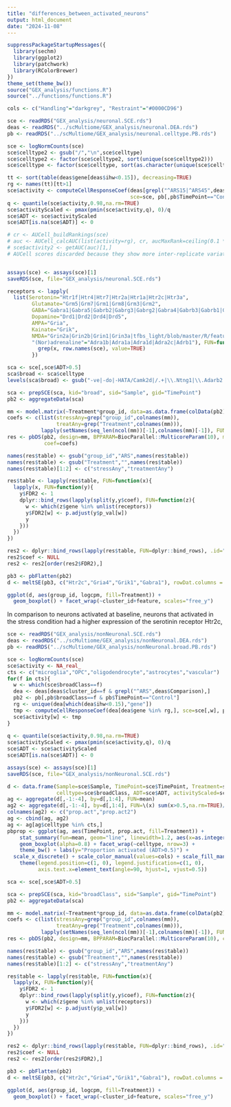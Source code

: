 ```yaml
---
title: "differences_between_activated_neurons"
output: html_document
date: "2024-11-08"
---
```


```r
suppressPackageStartupMessages({
  library(sechm)
  library(ggplot2)
  library(patchwork)
  library(RColorBrewer)
})
theme_set(theme_bw())
source("GEX_analysis/functions.R")
source("../functions/functions.R")

cols <- c("Handling"="darkgrey", "Restraint"="#0000CD96")
```


```r
sce <- readRDS("GEX_analysis/neuronal.SCE.rds")
deas <- readRDS("../scMultiome/GEX_analysis/neuronal.DEA.rds")
pb <- readRDS("../scMultiome/GEX_analysis/neuronal.celltype.PB.rds")
```


```r
sce <- logNormCounts(sce)
sce$celltype2 <- gsub("/","\n",sce$celltype)
sce$celltype2 <- factor(sce$celltype2, sort(unique(sce$celltype2)))
sce$celltype <- factor(sce$celltype, sort(as.character(unique(sce$celltype))))

tt <- sort(table(deas$gene[deas$ihw<0.15]), decreasing=TRUE)
rg <- names(tt)[tt>1]
sce$activity <- computeCellResponseCoef(deas[grepl("^ARS15|^ARS45",deas$Comparison) & deas$gene %in% rg,],
                                        sce=sce, pb[,pb$TimePoint=="Control"])
q <- quantile(sce$activity,0.98,na.rm=TRUE)
sce$activityScaled <- pmax(pmin(sce$activity,q), 0)/q
sce$ADT <- sce$activityScaled
sce$ADT[is.na(sce$ADT)] <- 0

# cr <- AUCell_buildRankings(sce)
# auc <- AUCell_calcAUC(list(activity=rg), cr, aucMaxRank=ceiling(0.1 * nrow(cr)))
# sce$activity2 <- getAUC(auc)[1,]
# AUCell scores discarded because they show more inter-replicate variation


assays(sce) <- assays(sce)[1]
saveRDS(sce, file="GEX_analysis/neuronal.SCE.rds")
```

```r
receptors <- lapply(
  list(Serotonin="Htr1f|Htr4|Htr7|Htr2a|Htr1a|Htr2c|Htr3a",
        Glutamate="Grm5|Grm7|Grm1|Grm8|Grm3|Grm2",
        GABA="Gabra1|Gabra5|Gabrb2|Gabrg3|Gabrg2|Gabra4|Gabrb3|Gabrb1|Gabra3|Gabra2|Gabrg1",
        Dopamine="Drd1|Drd2|Drd4|Drd5",
        AMPA="Gria",
        Kainate="Grik",
        NMDA="Grin2a|Grin2b|Grin1|Grin3a|tfbs_light/blob/master/R/featureMatrix.RGrina|Grin2d",
        "(Nor)adrenaline"="Adra1b|Adra1a|Adra1d|Adra2c|Adrb1"), FUN=function(x){
          grep(x, row.names(sce), value=TRUE)
        })

```


```r
sca <- sce[,sce$ADT>0.5]
sca$broad <- sca$celltype
levels(sca$broad) <- gsub("-ve|-do|-HATA/Camk2d|/.+|\\.Ntng1|\\.Adarb2|\\.Lamp5|\\.Pvalb|\\.Sst","",levels(sca$celltype))

sca <- prepSCE(sca, kid="broad", sid="Sample", gid="TimePoint")
pb2 <- aggregateData(sca)

mm <- model.matrix(~Treatment*group_id, data=as.data.frame(colData(pb2)))
coefs <- c(list(stressAny=grep("group_id",colnames(mm)),
                treatAny=grep("Treatment",colnames(mm))),
           lapply(setNames(seq_len(ncol(mm))[-1],colnames(mm)[-1]), FUN=identity))
res <- pbDS(pb2, design=mm, BPPARAM=BiocParallel::MulticoreParam(10), min_cells=40,
            coef=coefs)

names(res$table) <- gsub("group_id","ARS",names(res$table))
names(res$table) <- gsub("Treatment","",names(res$table))
names(res$table)[1:2] <- c("stressAny","treatmentAny")

res$table <- lapply(res$table, FUN=function(x){
  lapply(x, FUN=function(y){
    y$FDR2 <- 1
    dplyr::bind_rows(lapply(split(y,y$coef), FUN=function(z){
      w <- which(z$gene %in% unlist(receptors))
      y$FDR2[w] <- p.adjust(y$p_val[w])
      y
    }))
  })
})

res2 <- dplyr::bind_rows(lapply(res$table, FUN=dplyr::bind_rows), .id="Comparison")
res2$coef <- NULL
res2 <- res2[order(res2$FDR2),]


```

```r
pb3 <- pbFlatten(pb2)
d <- meltSE(pb3, c("Htr2c","Gria4","Grik1","Gabra1"), rowDat.columns = NA)

ggplot(d, aes(group_id, logcpm, fill=Treatment)) + 
  geom_boxplot() + facet_wrap(~cluster_id+feature, scales="free_y")
```


In comparison to neurons activated at baseline, neurons that activated in the stress condition had a higher expression of the serotinin receptor Htr2c, 







```r
sce <- readRDS("GEX_analysis/nonNeuronal.SCE.rds")
deas <- readRDS("../scMultiome/GEX_analysis/nonNeuronal.DEA.rds")
pb <- readRDS("../scMultiome/GEX_analysis/nonNeuronal.broad.PB.rds")
```


```r
sce <- logNormCounts(sce)
sce$activity <- NA_real_
cts <- c("microglia","OPC","oligodendrocyte","astrocytes","vascular")
for(f in cts){
  w <- which(sce$broadClass==f)
  dea <- deas[deas$cluster_id==f & grepl("^ARS",deas$Comparison),]
  pb2 <- pb[,pb$broadClass==f & pb$TimePoint=="Control"]
  rg <- unique(dea[which(dea$ihw<0.15),"gene"])
  tmp <- computeCellResponseCoef(dea[dea$gene %in% rg,], sce=sce[,w], pb2, ctfield="broadClass")
  sce$activity[w] <- tmp
}
  
q <- quantile(sce$activity,0.98,na.rm=TRUE)
sce$activityScaled <- pmax(pmin(sce$activity,q), 0)/q
sce$ADT <- sce$activityScaled
sce$ADT[is.na(sce$ADT)] <- 0

assays(sce) <- assays(sce)[1]
saveRDS(sce, file="GEX_analysis/nonNeuronal.SCE.rds")
```

```r
d <- data.frame(Sample=sce$Sample, TimePoint=sce$TimePoint, Treatment=sce$Treatment,
                celltype=sce$broadClass, ADT=sce$ADT, activityScaled=sce$activityScaled)
ag <- aggregate(d[,-1:-4], by=d[,1:4], FUN=mean)
ag2 <- aggregate(d[,-1:-4], by=d[,1:4], FUN=\(x) sum(x>0.5,na.rm=TRUE)/length(x))[,5:6]
colnames(ag2) <- c("prop.act","prop.act2")
ag <- cbind(ag, ag2)
ag <- ag[ag$celltype %in% cts,]
pbprop <- ggplot(ag, aes(TimePoint, prop.act, fill=Treatment)) + 
    stat_summary(fun=mean, geom="line", linewidth=1.2, aes(x=as.integer(TimePoint), group=Treatment, colour=Treatment)) + 
    geom_boxplot(alpha=0.8) + facet_wrap(~celltype, nrow=3) +
    theme_bw() + labs(y="Proportion activated (ADT>0.5)") + 
  scale_x_discrete() + scale_color_manual(values=cols) + scale_fill_manual(values=cols) +
    theme(legend.position=c(1, 0), legend.justification=c(1, 0),
          axis.text.x=element_text(angle=90, hjust=1, vjust=0.5))
```


```r
sca <- sce[,sce$ADT>0.5]

sca <- prepSCE(sca, kid="broadClass", sid="Sample", gid="TimePoint")
pb2 <- aggregateData(sca)

mm <- model.matrix(~Treatment*group_id, data=as.data.frame(colData(pb2)))
coefs <- c(list(stressAny=grep("group_id",colnames(mm)),
                treatAny=grep("Treatment",colnames(mm))),
           lapply(setNames(seq_len(ncol(mm))[-1],colnames(mm)[-1]), FUN=identity))
res <- pbDS(pb2, design=mm, BPPARAM=BiocParallel::MulticoreParam(10), coef=coefs)

names(res$table) <- gsub("group_id","ARS",names(res$table))
names(res$table) <- gsub("Treatment","",names(res$table))
names(res$table)[1:2] <- c("stressAny","treatmentAny")

res$table <- lapply(res$table, FUN=function(x){
  lapply(x, FUN=function(y){
    y$FDR2 <- 1
    dplyr::bind_rows(lapply(split(y,y$coef), FUN=function(z){
      w <- which(z$gene %in% unlist(receptors))
      y$FDR2[w] <- p.adjust(y$p_val[w])
      y
    }))
  })
})

res2 <- dplyr::bind_rows(lapply(res$table, FUN=dplyr::bind_rows), .id="Comparison")
res2$coef <- NULL
res2 <- res2[order(res2$FDR2),]
```

```r
pb3 <- pbFlatten(pb2)
d <- meltSE(pb3, c("Htr2c","Gria4","Grik1","Gabra1"), rowDat.columns = NA)

ggplot(d, aes(group_id, logcpm, fill=Treatment)) + 
  geom_boxplot() + facet_wrap(~cluster_id+feature, scales="free_y")
```
